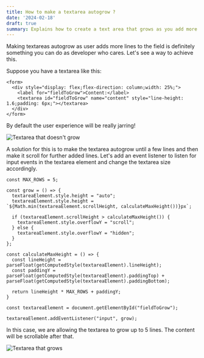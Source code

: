 ```yaml
---
title: How to make a textarea autogrow ?
date: '2024-02-18'
draft: true
summary: Explains how to create a text area that grows as you add more lines.
---
```


Making textareas autogrow as user adds more lines to the field is definitely something you can do as developer who cares.
Let's see a way to  achieve this.

Suppose you have a textarea like this:

```
<form>
  <div style="display: flex;flex-direction: column;width: 25%;">
    <label for="fieldToGrow">Content:</label>
    <textarea id="fieldToGrow" name="content" style="line-height: 1.6;padding: 6px;"></textarea>
  </div>
</form>
```

By default the user experience will be really jarring!

![Textarea that doesn't grow](/static/images/non-growing-textarea.gif)

A solution for this is to make the textarea autogrow until a few lines and then make it scroll for further added lines.
Let's add an event listener to listen for input events in the textarea element and change the textarea size accordingly.

```
const MAX_ROWS = 5;

const grow = () => {
  textareaElement.style.height = "auto";
  textareaElement.style.height =  `${Math.min(textareaElement.scrollHeight, calculateMaxHeight())}px`;

  if (textareaElement.scrollHeight > calculateMaxHeight()) {
    textareaElement.style.overflowY = "scroll";
  } else {
    textareaElement.style.overflowY = "hidden";
  }
};

const calculateMaxHeight = () => {
  const lineHeight = parseFloat(getComputedStyle(textareaElement).lineHeight);
  const paddingY = parseFloat(getComputedStyle(textareaElement).paddingTop) + parseFloat(getComputedStyle(textareaElement).paddingBottom);

  return lineHeight * MAX_ROWS + paddingY;
}

const textareaElement = document.getElementById("fieldToGrow");

textareaElement.addEventListener("input", grow);
```

In this case, we are allowing the textarea to grow up to 5 lines. The content will be scrollable after that.

![Textarea that grows](/static/images/growing-textarea.gif)
